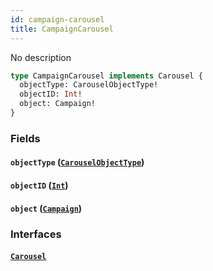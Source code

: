 ```yaml
---
id: campaign-carousel
title: CampaignCarousel
---
```



No description

```graphql
type CampaignCarousel implements Carousel {
  objectType: CarouselObjectType!
  objectID: Int!
  object: Campaign!
}
```


### Fields

#### `objectType` ([`CarouselObjectType`](../../references/enums/carousel-object-type))




#### `objectID` ([`Int`](../../references/scalars/int))




#### `object` ([`Campaign`](../../references/objects/campaign))




### Interfaces

#### [`Carousel`](../../references/interfaces/carousel) 







